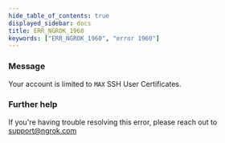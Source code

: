 ```yaml
---
hide_table_of_contents: true
displayed_sidebar: docs
title: ERR_NGROK_1960
keywords: ["ERR_NGROK_1960", "error 1960"]
---
```


### Message

Your account is limited to `MAX` SSH User Certificates.

### Further help

If you're having trouble resolving this error, please reach out to [support@ngrok.com](mailto:support@ngrok.com?subject=Help%20with%20ERR_NGROK_1960)
